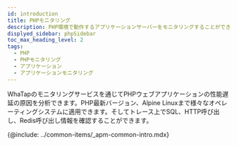 ```yaml
---
id: introduction
title: PHPモニタリング
description: PHP環境で動作するアプリケーションサーバーをモニタリングすることができます。
displyed_sidebar: phpSidebar
toc_max_heading_level: 2
tags:
  - PHP
  - PHPモニタリング
  - アプリケーション
  - アプリケーションモニタリング
---
```



<!-- PHP 개요 들어갈 자리 -->

WhaTapのモニタリングサービスを通じてPHPウェブアプリケーションの性能遅延の原因を分析できます。PHP最新バージョン、Alpine Linuxまで様々なオペレーティングシステムに適用できます。そしてトレース上でSQL、HTTP呼び出し、Redis呼び出し情報を確認することができます。 

<!-- {@video: https://www.whatap.io/video/product/ko/app_php.mp4} -->

{@include: ../common-items/_apm-common-intro.mdx} 
